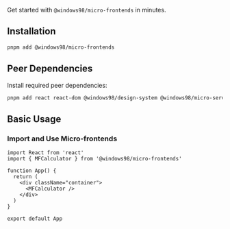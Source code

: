 
<Meta title="Workspaces/Micro Frontends/Getting Started/Quick Start" />

<Title>🏎️ Quick Start</Title>

Get started with `@windows98/micro-frontends` in minutes.

## Installation

```bash
pnpm add @windows98/micro-frontends
```

## Peer Dependencies

Install required peer dependencies:

```bash
pnpm add react react-dom @windows98/design-system @windows98/micro-services @windows98/i18n
```

## Basic Usage

### Import and Use Micro-frontends

```tsx
import React from 'react'
import { MFCalculator } from '@windows98/micro-frontends'

function App() {
  return (
    <div className="container">
      <MFCalculator />
    </div>
  )
}

export default App
```
